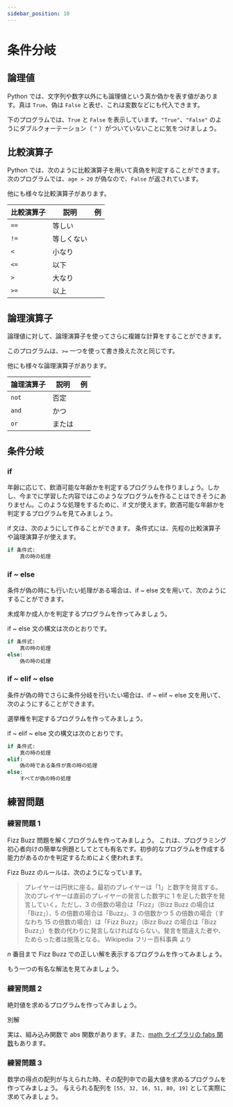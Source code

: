 ```yaml
---
sidebar_position: 10
---
```



# 条件分岐

## 論理値

Python では、文字列や数字以外にも論理値という真か偽かを表す値があります。真は `True`、偽は `False` と表せ、これは変数などにも代入できます。

下のプログラムでは、`True` と `False` を表示しています。`"True"`、`"False"` のようにダブルクォーテーション（ `"` ）がついていないことに気をつけましょう。

<ViewSource path="_samples/true.ipynb" />

<ViewSource path="_samples/false.ipynb" />

## 比較演算子

Python では、次のように比較演算子を用いて真偽を判定することができます。次のプログラムでは、`age > 20` が偽なので、`False` が返されています。

<ViewSource path="_samples/comparison_operator.ipynb" />

他にも様々な比較演算子があります。

| 比較演算子 | 説明       | 例                                             |
| ---------- | ---------- | ---------------------------------------------- |
| `==`       | 等しい     | <ViewSource path="_samples/eq.ipynb" />        |
| `!=`       | 等しくない | <ViewSource path="_samples/neq.ipynb" />       |
| `<`        | 小なり     | <ViewSource path="_samples/less_than.ipynb" /> |
| `<=`       | 以下       | <ViewSource path="_samples/below.ipynb" />     |
| `>`        | 大なり     | <ViewSource path="_samples/greater.ipynb" />   |
| `>=`       | 以上       | <ViewSource path="_samples/over.ipynb" />      |

## 論理演算子

論理値に対して、論理演算子を使ってさらに複雑な計算をすることができます。

<ViewSource path="_samples/logical_operator.ipynb" />

このプログラムは、`>=` 一つを使って書き換えた次と同じです。

<ViewSource path="_samples/logical_operator2.ipynb" />

他にも様々な論理演算子があります。

| 論理演算子 | 説明   | 例                                       |
| ---------- | ------ | ---------------------------------------- |
| `not`      | 否定   | <ViewSource path="_samples/not.ipynb" /> |
| `and`      | かつ   | <ViewSource path="_samples/and.ipynb" /> |
| `or`       | または | <ViewSource path="_samples/or.ipynb" />  |

## 条件分岐

### if

年齢に応じて、飲酒可能な年齢かを判定するプログラムを作りましょう。しかし、今までに学習した内容ではこのようなプログラムを作ることはできそうにありません。このような処理をするために、if 文が使えます。飲酒可能な年齢かを判定するプログラムを見てみましょう。

<ViewSource path="_samples/alcohol.ipynb" />

if 文は、次のようにして作ることができます。
条件式には、先程の比較演算子や論理演算子が使えます。

```python
if 条件式:
    真の時の処理
```

### if ~ else

条件が偽の時にも行いたい処理がある場合は、if ~ else 文を用いて、次のようにすることができます。

未成年か成人かを判定するプログラムを作ってみましょう。

<ViewSource path="_samples/legal_age.ipynb" />

if ~ else 文の構文は次のとおりです。

```python
if 条件式:
    真の時の処理
else:
    偽の時の処理
```

### if ~ elif ~ else

条件が偽の時でさらに条件分岐を行いたい場合は、if ~ elif ~ else 文を用いて、次のようにすることができます。

選挙権を判定するプログラムを作ってみましょう。

<ViewSource path="_samples/the_right_to_vote.ipynb" />

if ~ elif ~ else 文の構文は次のとおりです。

```python
if 条件式:
    真の時の処理
elif:
    偽の時である条件が真の時の処理
else:
    すべてが偽の時の処理
```

## 練習問題

### 練習問題 1

Fizz Buzz 問題を解くプログラムを作ってみましょう。
これは、プログラミング初心者向けの簡単な例題としてとても有名です。初歩的なプログラムを作成する能力があるのかを判定するためによく使われます。

Fizz Buzz のルールは、次のようになっています。

> プレイヤーは円状に座る。最初のプレイヤーは「1」と数字を発言する。次のプレイヤーは直前のプレイヤーの発言した数字に 1 を足した数字を発言していく。ただし、3 の倍数の場合は「Fizz」（Bizz Buzz の場合は「Bizz」）、5 の倍数の場合は「Buzz」、3 の倍数かつ 5 の倍数の場合（すなわち 15 の倍数の場合）は「Fizz Buzz」（Bizz Buzz の場合は「Bizz Buzz」）を数の代わりに発言しなければならない。発言を間違えた者や、ためらった者は脱落となる。
> Wikipedia フリー百科事典 より

$n$ 番目まで Fizz Buzz での正しい解を表示するプログラムを作ってみましょう。

<Answer>
<ViewSource path="_samples/fizzbuzz.ipynb" />

もう一つの有名な解法を見てみましょう。

<ViewSource path="_samples/fizzbuzz2.ipynb" />
</Answer>

### 練習問題 2

絶対値を求めるプログラムを作ってみましょう。

<Answer>
<ViewSource path="_samples/abs.ipynb" />

別解

<ViewSource path="_samples/abs2.ipynb" />

実は、組み込み関数で abs 関数があります。また、[math ライブラリの fabs 関数](https://docs.python.org/ja/3/library/math.html#math.fabs)もあります。

<ViewSource path="_samples/abs_default.ipynb" />

<ViewSource path="_samples/abs_math.ipynb" />

</Answer>

### 練習問題 3

数学の得点の配列が与えられた時、その配列中での最大値を求めるプログラムを作ってみましょう。
与えられる配列を `[55, 32, 16, 51, 80, 19]` として実際に求めてみましょう。

<Answer>
  <ViewSource path="_samples/max.ipynb" />
</Answer>
